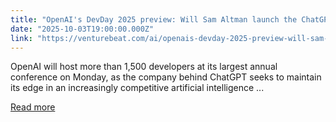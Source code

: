 ```yaml
---
title: "OpenAI's DevDay 2025 preview: Will Sam Altman launch the ChatGPT browser?"
date: "2025-10-03T19:00:00.000Z"
link: "https://venturebeat.com/ai/openais-devday-2025-preview-will-sam-altman-launch-the-chatgpt-browser"
---
```


OpenAI will host more than 1,500 developers at its largest annual conference on Monday, as the company behind ChatGPT seeks to maintain its edge in an increasingly competitive artificial intelligence ...

[Read more](https://venturebeat.com/ai/openais-devday-2025-preview-will-sam-altman-launch-the-chatgpt-browser)

